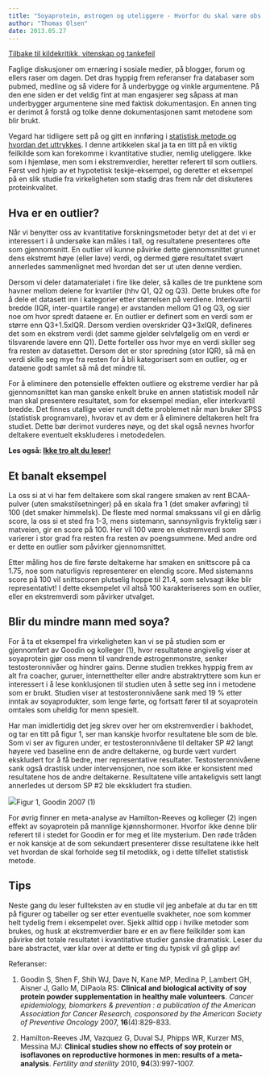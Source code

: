 ```yaml
---
title: "Soyaprotein, østrogen og uteliggere - Hvorfor du skal være obs på feilkilder"
author: "Thomas Olsen"
date: 2013.05.27
---
```


[Tilbake til kildekritikk, vitenskap og tankefeil](../../kildekritikk.qmd)

Faglige diskusjoner om ernæring i sosiale medier, på blogger, forum og ellers raser om dagen. Det dras hyppig frem referanser fra databaser som pubmed, medline og så videre for å underbygge og vinkle argumentene. På den ene siden er det veldig fint at man engasjerer seg såpass at man underbygger argumentene sine med faktisk dokumentasjon. En annen ting er derimot å forstå og tolke denne dokumentasjonen samt metodene som blir brukt.

Vegard har tidligere sett på og gitt en innføring i [statistisk metode og hvordan det uttrykkes](signifikans.qmd "Signifikans og alt det der"). I denne artikkelen skal ja ta en titt på en viktig feilkilde som kan forekomme i kvantitative studier, nemlig uteliggere. Ikke som i hjemløse, men som i ekstremverdier, heretter referert til som outliers. Først ved hjelp av et hypotetisk teskje-eksempel, og deretter et eksempel på en slik studie fra virkeligheten som stadig dras frem når det diskuteres proteinkvalitet.

## Hva er en outlier?

Når vi benytter oss av kvantitative forskningsmetoder betyr det at det vi er interessert i å undersøke kan måles i tall, og resultatene presenteres ofte som gjennomsnitt. En outlier vil kunne påvirke dette gjennomsnittet grunnet dens ekstremt høye (eller lave) verdi, og dermed gjøre resultatet svært annerledes sammenlignet med hvordan det ser ut uten denne verdien.

Dersom vi deler datamaterialet i fire like deler, så kalles de tre punktene som havner mellom delene for kvartiler (hhv Q1, Q2 og Q3). Dette brukes ofte for å dele et datasett inn i kategorier etter størrelsen på verdiene. Interkvartil bredde (IQR, inter-quartile range) er avstanden mellom Q1 og Q3, og sier noe om hvor spredt dataene er. En outlier er definert som en verdi som er større enn Q3+1.5xIQR. Dersom verdien overskrider Q3+3xIQR, defineres det som en ekstrem verdi (det samme gjelder selvfølgelig om en verdi er tilsvarende lavere enn Q1). Dette forteller oss hvor mye en verdi skiller seg fra resten av datasettet. Dersom det er stor spredning (stor IQR), så må en verdi skille seg mye fra resten for å bli kategorisert som en outlier, og er dataene godt samlet så må det mindre til.

For å eliminere den potensielle effekten outliere og ekstreme verdier har på gjennomsnittet kan man ganske enkelt bruke en annen statistisk modell når man skal presentere resultatet, som for eksempel median, eller interkvartil bredde. Det finnes utallige veier rundt dette problemet når man bruker SPSS (statistisk programvare), hvorav et av dem er å eliminere deltakeren helt fra studiet. Dette bør derimot vurderes nøye, og det skal også nevnes hvorfor deltakere eventuelt ekskluderes i metodedelen.

**Les også: [Ikke tro alt du leser!](brokenlink/ikke-tro-alt-du-leser/ "Ikke tro alt du leser!")**

## Et banalt eksempel

La oss si at vi har fem deltakere som skal rangere smaken av rent BCAA-pulver (uten smakstilsetninger) på en skala fra 1 (det smaker avføring) til 100 (det smaker himmelsk). De fleste med normal smakssans vil gi en dårlig score, la oss si et sted fra 1-3, mens sistemann, sannsynligvis fryktelig sær i matveien, gir en score på 100. Her vil 100 være en ekstremverdi som varierer i stor grad fra resten fra resten av poengsummene. Med andre ord er dette en outlier som påvirker gjennomsnittet.

Etter måling hos de fire første deltakerne har smaken en snittscore på ca 1.75, noe som naturligvis representerer en elendig score. Med sistemanns score på 100 vil snittscoren plutselig hoppe til 21.4, som selvsagt ikke blir representativt! I dette eksempelet vil altså 100 karakteriseres som en outlier, eller en ekstremverdi som påvirker utvalget.

## Blir du mindre mann med soya?

For å ta et eksempel fra virkeligheten kan vi se på studien som er gjennomført av Goodin og kolleger (1), hvor resultatene angivelig viser at soyaprotein gjør oss menn til vandrende østrogenmonstre, senker testosteronnivåer og hindrer gains. Denne studien trekkes hyppig frem av alt fra coacher, guruer, internetthelter eller andre abstraktryttere som kun er interessert i å lese konklusjonen til studien uten å sette seg inn i metodene som er brukt. Studien viser at testosteronnivåene sank med 19 % etter inntak av soyaprodukter, som lenge førte, og fortsatt fører til at soyaprotein omtales som uheldig for menn spesielt.

Har man imidlertidig det jeg skrev over her om ekstremverdier i bakhodet, og tar en titt på figur 1, ser man kanskje hvorfor resultatene ble som de ble. Som vi ser av figuren under, er testosteronnivåene til deltaker SP #2 langt høyere ved baseline enn de andre deltakerne, og burde vært vurdert ekskludert for å få bedre, mer representative resultater. Testosteronnivåene sank også drastisk under intervensjonen, noe som ikke er konsistent med resultatene hos de andre deltakerne. Resultatene ville antakeligvis sett langt annerledes ut dersom SP #2 ble ekskludert fra studien.

![](images/clipboard-1792857329.png)Figur 1, Goodin 2007 (1)

For øvrig finner en meta-analyse av Hamilton-Reeves og kolleger (2) ingen effekt av soyaprotein på mannlige kjønnshormoner. Hvorfor ikke denne blir referert til i stedet for Goodin er for meg et lite mysterium. Den røde tråden er nok kanskje at de som sekundært presenterer disse resultatene ikke helt vet hvordan de skal forholde seg til metodikk, og i dette tilfellet statistisk metode.

## Tips

Neste gang du leser fullteksten av en studie vil jeg anbefale at du tar en titt på figurer og tabeller og ser etter eventuelle svakheter, noe som kommer helt tydelig frem i eksempelet over. Sjekk alltid opp i hvilke metoder som brukes, og husk at ekstremverdier bare er en av flere feilkilder som kan påvirke det totale resultatet i kvantitative studier ganske dramatisk. Leser du bare abstractet, vær klar over at dette er ting du typisk vil gå glipp av!

Referanser:

1.  Goodin S, Shen F, Shih WJ, Dave N, Kane MP, Medina P, Lambert GH, Aisner J, Gallo M, DiPaola RS: **Clinical and biological activity of soy protein powder supplementation in healthy male volunteers**. *Cancer epidemiology, biomarkers & prevention : a publication of the American Association for Cancer Research, cosponsored by the American Society of Preventive Oncology* 2007, **16**(4):829-833.

2.  Hamilton-Reeves JM, Vazquez G, Duval SJ, Phipps WR, Kurzer MS, Messina MJ: **Clinical studies show no effects of soy protein or isoflavones on reproductive hormones in men: results of a meta-analysis**. *Fertility and sterility* 2010, **94**(3):997-1007.
